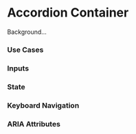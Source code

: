 
<Meta title="Container/AccordionContainer/Intro" />

# Accordion Container

Background...

### Use Cases

### Inputs

### State

### Keyboard Navigation

### ARIA Attributes

